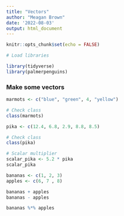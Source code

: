 ```yaml
---
title: "Vectors"
author: "Meagan Brown"
date: '2022-08-03'
output: html_document
---
```


```r
knitr::opts_chunk$set(echo = FALSE)
```

```r
# Load libraries

library(tidyverse)
library(palmerpenguins)
```

### Make some vectors

```r
marmots <- c("blue", "green", 4, "yellow")

# Check class
class(marmots)
```

```r
pika <- c(12.4, 6.8, 2.9, 8.8, 8.5)

# Check class
class(pika)

# Scalar multiplier
scalar_pika <- 5.2 * pika 
scalar_pika

```

```r
bananas <- c(1, 2, 3)
apples <- c(6, 7 , 8)

bananas + apples 
bananas - apples

bananas %*% apples
```

